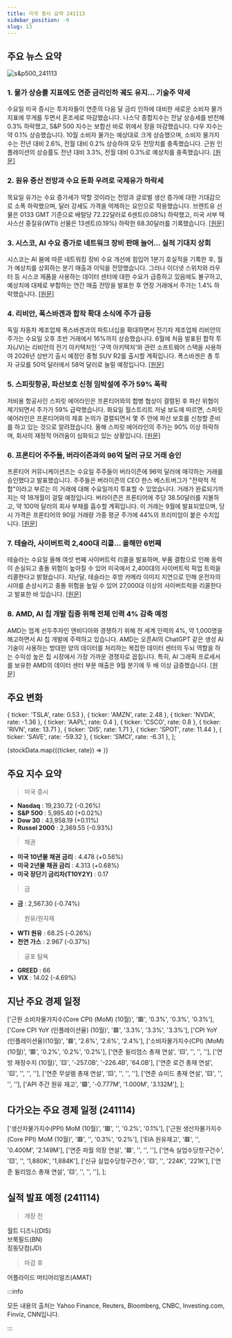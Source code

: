 ```yaml
---
title: 미국 증시 요약 241113
sidebar_position: -9
slug: 13
---
```


## 주요 뉴스 요약

![s&p500_241113](/map/241113.png)

### 1. **물가 상승률 지표에도 연준 금리인하 궤도 유지... 기술주 약세**

수요일 미국 증시는 투자자들이 연준의 다음 달 금리 인하에 대비한 새로운 소비자 물가 지표에 무게를 두면서 혼조세로 마감했습니다. 나스닥 종합지수는 전날 상승세를 반전해 0.3% 하락했고, S&P 500 지수는 보합선 바로 위에서 장을 마감했습니다. 다우 지수는 약 0.1% 상승했습니다. 10월 소비자 물가는 예상대로 크게 상승했으며, 소비자 물가지수는 전년 대비 2.6%, 전월 대비 0.2% 상승하여 모두 전망치를 충족했습니다. 근원 인플레이션의 상승률도 전년 대비 3.3%, 전월 대비 0.3%로 예상치를 충족했습니다. [[원문]](https://finance.yahoo.com/news/live/stock-market-today-tech-lags-as-inflation-print-keeps-fed-rate-cut-on-track-210122304.html)

### 2. **원유 증산 전망과 수요 둔화 우려로 국제유가 하락세**

목요일 유가는 수요 증가세가 약할 것이라는 전망과 글로벌 생산 증가에 대한 기대감으로 소폭 하락했으며, 달러 강세도 가격을 억제하는 요인으로 작용했습니다. 브렌트유 선물은 0133 GMT 기준으로 배럴당 72.22달러로 6센트(0.08%) 하락했고, 미국 서부 텍사스산 중질유(WTI) 선물은 13센트(0.19%) 하락한 68.30달러를 기록했습니다. [[원문]](https://www.reuters.com/business/energy/oil-prices-edge-down-forecasts-higher-oil-output-weak-demand-growth-weigh-2024-11-14/)

### 3. **시스코, AI 수요 증가로 네트워크 장비 판매 늘어... 실적 기대치 상회**

시스코는 AI 붐에 따른 네트워킹 장비 수요 개선에 힘입어 1분기 호실적을 기록한 후, 월가 예상치를 상회하는 분기 매출과 이익을 전망했습니다. 그러나 이더넷 스위치와 라우터 등 시스코 제품을 사용하는 데이터 센터에 대한 수요가 급증하고 있음에도 불구하고, 예상치에 대체로 부합하는 연간 매출 전망을 발표한 후 연장 거래에서 주가는 1.4% 하락했습니다. [[원문]](https://www.reuters.com/technology/cisco-raises-annual-revenue-forecast-2024-11-13/)

### 4. **리비안, 폭스바겐과 합작 확대 소식에 주가 급등**

독일 자동차 제조업체 폭스바겐과의 파트너십을 확대하면서 전기차 제조업체 리비안의 주가는 수요일 오후 초반 거래에서 16%까지 상승했습니다. 6월에 처음 발표된 합작 투자(JV)는 리비안의 전기 아키텍처인 '구역 아키텍처'와 관련 소프트웨어 스택을 사용하여 2026년 상반기 출시 예정인 중형 SUV R2를 출시할 계획입니다. 폭스바겐은 총 투자 규모를 50억 달러에서 58억 달러로 늘릴 예정입니다. [[원문]](https://finance.yahoo.com/news/rivian-stock-surges-as-company-expands-joint-venture-with-volkswagen-171337161.html)

### 5. **스피릿항공, 파산보호 신청 임박설에 주가 59% 폭락**

저비용 항공사인 스피릿 에어라인은 프론티어와의 합병 협상이 결렬된 후 파산 위협이 제기되면서 주가가 59% 급락했습니다. 화요일 월스트리트 저널 보도에 따르면, 스피릿 에어라인은 프론티어와의 제휴 논의가 결렬되면서 몇 주 안에 파산 보호를 신청할 준비를 하고 있는 것으로 알려졌습니다. 올해 스피릿 에어라인의 주가는 90% 이상 하락하며, 회사의 재정적 어려움이 심화되고 있는 상황입니다. [[원문]](https://finance.yahoo.com/news/spirit-airlines-stock-plunges-59-as-company-reportedly-preps-bankruptcy-filing-210338407.html)

### 6. **프론티어 주주들, 버라이즌과의 96억 달러 규모 거래 승인**

프론티어 커뮤니케이션즈는 수요일 주주들이 버라이즌에 96억 달러에 매각하는 거래를 승인했다고 발표했습니다. 주주들은 버라이즌의 CEO 한스 베스트버그가 "전략적 적합"이라고 부르는 이 거래에 대해 수요일까지 투표할 수 있었습니다. 거래가 완료되기까지는 약 18개월이 걸릴 예정입니다. 버라이즌은 프론티어에 주당 38.50달러를 지불하고, 약 100억 달러의 회사 부채를 흡수할 계획입니다. 이 거래는 9월에 발표되었으며, 당시 가격은 프론티어의 90일 거래량 가중 평균 주가에 44%의 프리미엄이 붙은 수치입니다. [[원문]](https://www.reuters.com/markets/deals/frontier-shareholders-approve-96-billion-deal-with-verizon-2024-11-13/)

### 7. **테슬라, 사이버트럭 2,400대 리콜... 올해만 6번째**

테슬라는 수요일 올해 여섯 번째 사이버트럭 리콜을 발표하며, 부품 결함으로 인해 동력이 손실되고 충돌 위험이 높아질 수 있어 미국에서 2,400대의 사이버트럭 픽업 트럭을 리콜한다고 밝혔습니다. 지난달, 테슬라는 후방 카메라 이미지 지연으로 인해 운전자의 시야를 손상시키고 충돌 위험을 높일 수 있어 27,000대 이상의 사이버트럭을 리콜한다고 발표한 바 있습니다. [[원문]](https://www.reuters.com/business/autos-transportation/tesla-is-recalling-over-2400-vehicles-us-nhtsa-says-2024-11-13/)

### 8. **AMD, AI 칩 개발 집중 위해 전체 인력 4% 감축 예정**

AMD는 업계 선두주자인 엔비디아와 경쟁하기 위해 전 세계 인력의 4%, 약 1,000명을 해고하면서 AI 칩 개발에 주력하고 있습니다. AMD는 오픈AI의 ChatGPT 같은 생성 AI 기술이 사용하는 방대한 양의 데이터를 처리하는 복잡한 데이터 센터의 두뇌 역할을 하는 수익성 높은 칩 시장에서 가장 가까운 경쟁자로 꼽힙니다. 특히, AI 그래픽 프로세서를 보유한 AMD의 데이터 센터 부문 매출은 9월 분기에 두 배 이상 급증했습니다. [[원문]](https://www.reuters.com/technology/amd-cut-4-global-workforce-it-focuses-ai-chip-development-2024-11-13/)

## 주요 변화

  { ticker: 'TSLA', rate: 0.53 },
  { ticker: 'AMZN', rate: 2.48 },
  { ticker: 'NVDA', rate: -1.36 },
  { ticker: 'AAPL', rate: 0.4 },
  { ticker: 'CSCO', rate: 0.8 },
  { ticker: 'RIVN', rate: 13.71 },
  { ticker: 'DIS', rate: 1.71 },
  { ticker: 'SPOT', rate: 11.44 },
  { ticker: 'SAVE', rate: -59.32 },
  { ticker: 'SMCI', rate: -6.31 },
];

{stockData.map(({ticker, rate}) => <StockCardMini key={ticker} ticker={ticker} rate={rate}></StockCardMini>)}

## 주요 지수 요약

> 미국 증시

- **Nasdaq** : 19,230.72 (-0.26%)
- **S&P 500** : 5,985.40 (+0.02%)
- **Dow 30** : 43,958.19 (+0.11%)
- **Russel 2000** : 2,369.55 (-0.93%)

> 채권

- **미국 10년물 채권 금리** : 4.478 (+0.56%)
- **미국 2년물 채권 금리** : 4.313 (+0.68%)
- **미국 장단기 금리차(T10Y2Y)** : 0.17

> 금

- **금** : 2,567.30 (-0.74%)

> 원유/원자재

- **WTI 원유** : 68.25 (-0.26%)
- **천연 가스** : 2.967 (-0.37%)

> 공포 탐욕

- **GREED** : 66
- **VIX** : 14.02 (-4.69%)

## 지난 주요 경제 일정

  ['근원 소비자물가지수(Core CPI) (MoM) (10월)', '🟥', '0.3%', '0.3%', '0.3%'],
  ['Core CPI YoY (인플레이션율) (10월)', '🟥', '3.3%', '3.3%', '3.3%'],
  ['CPI YoY (인플레이션율)(10월)', '🟥', '2.6%', '2.6%', '2.4%'],
  ['소비자물가지수(CPI) (MoM) (10월)', '🟥', '0.2%', '0.2%', '0.2%'],
  ['연준 윌리엄스 총재 연설', '🟨', '', '', ''],
  ['연방 재정수지 (10월)', '🟨', '-257.0B', '-226.4B', '64.0B'],
  ['연준 로건 총재 연설', '🟨', '', '', ''],
  ['연준 무살렘 총재 연설', '🟨', '', '', ''],
  ['연준 슈미드 총재 연설', '🟨', '', '', ''],
  ['API 주간 원유 재고', '🟩', '-0.777M', '1.000M', '3.132M'],
];

<EconomicCalendar data={eventsData} />

## 다가오는 주요 경제 일정 (241114)

  ['생산자물가지수(PPI) MoM (10월)', '🟥', '', '0.2%', '0.1%'],
  ['근원 생산자물가지수(Core PPI) MoM (10월)', '🟥', '', '0.3%', '0.2%'],
  ['EIA 원유재고', '🟥', '', '0.400M', '2.149M'],
  ['연준 파월 의장 연설', '🟥', '', '', ''],
  ['연속 실업수당청구건수', '🟨', '', '1,880K', '1,884K'],
  ['신규 실업수당청구건수', '🟨', '', '224K', '221K'],
  ['연준 윌리엄스 총재 연설', '🟨', '', '', ''],
];

<EconomicCalendar data={nextEventsData} />

## 실적 발표 예정 (241114)

> 개장 전

월트 디즈니(DIS)  
브룩필드(BN)  
징동닷컴(JD)

> 마감 후

어플라이드 머티어리얼즈(AMAT)

:::info

모든 내용의 출처는 Yahoo Finance, Reuters, Bloomberg, CNBC, Investing.com, Finviz, CNN입니다.

:::

